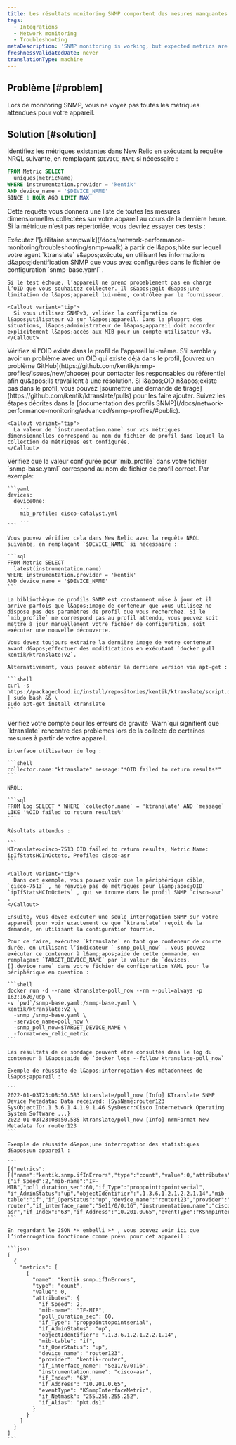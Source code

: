 ```yaml
---
title: Les résultats monitoring SNMP comportent des mesures manquantes
tags:
  - Integrations
  - Network monitoring
  - Troubleshooting
metaDescription: 'SNMP monitoring is working, but expected metrics are missing.'
freshnessValidatedDate: never
translationType: machine
---
```


## Problème [#problem]

Lors de monitoring SNMP, vous ne voyez pas toutes les métriques attendues pour votre appareil.

## Solution [#solution]

Identifiez les métriques existantes dans New Relic en exécutant la requête NRQL suivante, en remplaçant `$DEVICE_NAME` si nécessaire :

```sql
FROM Metric SELECT 
  uniques(metricName) 
WHERE instrumentation.provider = 'kentik' 
AND device_name = '$DEVICE_NAME'
SINCE 1 HOUR AGO LIMIT MAX
```

Cette requête vous donnera une liste de toutes les mesures dimensionnelles collectées sur votre appareil au cours de la dernière heure. Si la métrique n&apos;est pas répertoriée, vous devriez essayer ces tests :

<CollapserGroup>
  <Collapser id="verify-device-response" title="Vérifiez que l'appareil répond à l'OID cible">
    Exécutez l&apos;[utilitaire snmpwalk](/docs/network-performance-monitoring/troubleshooting/snmp-walk) à partir de l&amp;apos;hôte sur lequel votre agent `ktranslate` s&amp;apos;exécute, en utilisant les informations d&amp;apos;identification SNMP que vous avez configurées dans le fichier de configuration `snmp-base.yaml` .

    Si le test échoue, l’appareil ne prend probablement pas en charge l’OID que vous souhaitez collecter. Il s&apos;agit d&apos;une limitation de l&apos;appareil lui-même, contrôlée par le fournisseur.

    <Callout variant="tip">
      Si vous utilisez SNMPv3, validez la configuration de l&apos;utilisateur v3 sur l&apos;appareil. Dans la plupart des situations, l&apos;administrateur de l&apos;appareil doit accorder explicitement l&apos;accès aux MIB pour un compte utilisateur v3.
    </Callout>
  </Collapser>

  <Collapser id="verify-listed-profile" title="Vérifiez que l'OID est répertorié dans le profil SNMP">
    Vérifiez si l&apos;OID existe dans le profil de l&apos;appareil lui-même. S&apos;il semble y avoir un problème avec un OID qui existe déjà dans le profil, [ouvrez un problème GitHub](https://github.com/kentik/snmp-profiles/issues/new/choose) pour contacter les responsables du référentiel afin qu&amp;apos;ils travaillent à une résolution. Si l&amp;apos;OID n&amp;apos;existe pas dans le profil, vous pouvez [soumettre une demande de tirage](https://github.com/kentik/ktranslate/pulls) pour les faire ajouter. Suivez les étapes décrites dans la [documentation des profils SNMP](/docs/network-performance-monitoring/advanced/snmp-profiles/#public).

    <Callout variant="tip">
      La valeur de `instrumentation.name` sur vos métriques dimensionnelles correspond au nom du fichier de profil dans lequel la collection de métriques est configurée.
    </Callout>
  </Collapser>

  <Collapser id="verify-device-matches" title="Vérifiez que l'appareil correspond au profil SNMP correct">
    Vérifiez que la valeur configurée pour `mib_profile` dans votre fichier `snmp-base.yaml` correspond au nom de fichier de profil correct. Par exemple:

    ```yaml
    devices:
      deviceOne:
        ...
        mib_profile: cisco-catalyst.yml
        ...
    ```

    Vous pouvez vérifier cela dans New Relic avec la requête NRQL suivante, en remplaçant `$DEVICE_NAME` si nécessaire :

    ```sql
    FROM Metric SELECT
      latest(instrumentation.name)
    WHERE instrumentation.provider = 'kentik'
    AND device_name = '$DEVICE_NAME'
    ```

    La bibliothèque de profils SNMP est constamment mise à jour et il arrive parfois que l&apos;image de conteneur que vous utilisez ne dispose pas des paramètres de profil que vous recherchez. Si le `mib_profile` ne correspond pas au profil attendu, vous pouvez soit mettre à jour manuellement votre fichier de configuration, soit exécuter une nouvelle découverte.

    Vous devez toujours extraire la dernière image de votre conteneur avant d&apos;effectuer des modifications en exécutant `docker pull kentik/ktranslate:v2`.

    Alternativement, vous pouvez obtenir la dernière version via apt-get :

    ```shell
    curl -s https://packagecloud.io/install/repositories/kentik/ktranslate/script.deb.sh | sudo bash && \
    sudo apt-get install ktranslate
    ```
  </Collapser>

  <Collapser id="verify-ktranslate-polling" title="Vérifiez que KTranslate interroge le périphérique comme prévu">
    Vérifiez votre compte pour les erreurs de gravité `Warn`qui signifient que `ktranslate` rencontre des problèmes lors de la collecte de certaines mesures à partir de votre appareil.

    interface utilisateur du log :

    ```shell
    collector.name:"ktranslate" message:"*OID failed to return results*"
    ```

    NRQL:

    ```sql
    FROM Log SELECT * WHERE `collector.name` = 'ktranslate' AND `message` LIKE '%OID failed to return results%'
    ```

    Résultats attendus :

    ```
    KTranslate>cisco-7513 OID failed to return results, Metric Name: ipIfStatsHCInOctets, Profile: cisco-asr
    ```

    <Callout variant="tip">
      Dans cet exemple, vous pouvez voir que le périphérique cible, `cisco-7513` , ne renvoie pas de métriques pour l&amp;apos;OID `ipIfStatsHCInOctets` , qui se trouve dans le profil SNMP `cisco-asr` .
    </Callout>

    Ensuite, vous devez exécuter une seule interrogation SNMP sur votre appareil pour voir exactement ce que `ktranslate` reçoit de la demande, en utilisant la configuration fournie.

    Pour ce faire, exécutez `ktranslate` en tant que conteneur de courte durée, en utilisant l’indicateur `-snmp_poll_now` . Vous pouvez exécuter ce conteneur à l&amp;apos;aide de cette commande, en remplaçant `TARGET_DEVICE_NAME` par la valeur de `devices.[].device_name` dans votre fichier de configuration YAML pour le périphérique en question :

    ```shell
    docker run -d --name ktranslate-poll_now --rm --pull=always -p 162:1620/udp \
    -v `pwd`/snmp-base.yaml:/snmp-base.yaml \
    kentik/ktranslate:v2 \
      -snmp /snmp-base.yaml \
      -service_name=poll_now \
      -snmp_poll_now=$TARGET_DEVICE_NAME \
      -format=new_relic_metric
    ```

    Les résultats de ce sondage peuvent être consultés dans le log du conteneur à l&apos;aide de `docker logs --follow ktranslate-poll_now`

    Exemple de réussite de l&apos;interrogation des métadonnées de l&apos;appareil :

    ```
    2022-01-03T23:08:50.583 ktranslate/poll_now [Info] KTranslate SNMP Device Metadata: Data received: {SysName:router123 SysObjectID:.1.3.6.1.4.1.9.1.46 SysDescr:Cisco Internetwork Operating System Software ...}
    2022-01-03T23:08:50.585 ktranslate/poll_now [Info] nrmFormat New Metadata for router123
    ```

    Exemple de réussite d&apos;une interrogation des statistiques d&apos;un appareil :

    ```
    [{"metrics":[{"name":"kentik.snmp.ifInErrors","type":"count","value":0,"attributes":{"if_Speed":2,"mib-name":"IF-MIB","poll_duration_sec":60,"if_Type":"proppointtopointserial", "if_AdminStatus":"up","objectIdentifier":".1.3.6.1.2.1.2.2.1.14","mib-table":"if","if_OperStatus":"up","device_name":"router123","provider":"kentik-router","if_interface_name":"Se11/0/0:16","instrumentation.name":"cisco-asr","if_Index":"63","if_Address":"10.201.0.65","eventType":"KSnmpInterfaceMetric","if_Netmask":"255.255.255.252","if_Alias":"pkt.ds1"}}]...}]
    ```

    En regardant le JSON *« embelli »* , vous pouvez voir ici que l’interrogation fonctionne comme prévu pour cet appareil :

    ```json
    [
      {
        "metrics": [
          {
            "name": "kentik.snmp.ifInErrors",
            "type": "count",
            "value": 0,
            "attributes": {
              "if_Speed": 2,
              "mib-name": "IF-MIB",
              "poll_duration_sec": 60,
              "if_Type": "proppointtopointserial",
              "if_AdminStatus": "up",
              "objectIdentifier": ".1.3.6.1.2.1.2.2.1.14",
              "mib-table": "if",
              "if_OperStatus": "up",
              "device_name": "router123",
              "provider": "kentik-router",
              "if_interface_name": "Se11/0/0:16",
              "instrumentation.name": "cisco-asr",
              "if_Index": "63",
              "if_Address": "10.201.0.65",
              "eventType": "KSnmpInterfaceMetric",
              "if_Netmask": "255.255.255.252",
              "if_Alias": "pkt.ds1"
            }
          }
        ]
      }
    ]
    ```
  </Collapser>
</CollapserGroup>